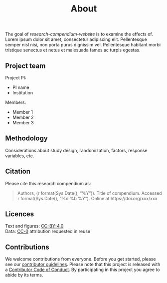 % About

The goal of *research-compendium-website* is to examine the effects of. Lorem ipsum dolor sit amet, consectetur adipiscing elit. Pellentesque semper nisl nisi, non porta purus dignissim vel. Pellentesque habitant morbi tristique senectus et netus et malesuada fames ac turpis egestas. 

## Project team

Project PI:

- PI name
- Institution

Members:

- Member 1
- Member 2
- Member 3

## Methodology

Considerations about study design, randomization, factors, response variables, etc.


## Citation

Please cite this research compendium as:  

> Authors, (r format(Sys.Date(), "%Y")). Title of compendium. Accessed r format(Sys.Date(), "%d %b %Y"). Online at https://doi.org/xxx/xxx

## Licences

Text and figures: [CC-BY-4.0](https://creativecommons.org/licenses/by/4.0/)  
Data: [CC-0](https://creativecommons.org/publicdomain/zero/1.0/) attribution requested in reuse

## Contributions

We welcome contributions from everyone. Before you get started, please see our [contributor guidelines](CONTRIBUTING.html). Please note that this project is released with a [Contributor Code of Conduct](CONDUCT.html). By participating in this project you agree to abide by its terms.

